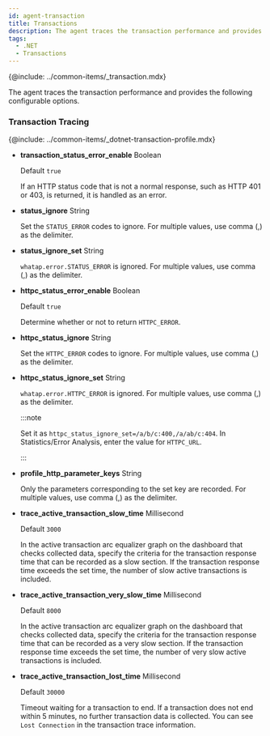 ```yaml
---
id: agent-transaction
title: Transactions
description: The agent traces the transaction performance and provides the following configurable options.
tags:
  - .NET
  - Transactions
---
```


{@include: ../common-items/_transaction.mdx}

The agent traces the transaction performance and provides the following configurable options.

### Transaction Tracing

{@include: ../common-items/_dotnet-transaction-profile.mdx} 

-   **transaction_status_error_enable** <span class='type'>Boolean</span>

    Default `true`

    If an HTTP status code that is not a normal response, such as HTTP 401 or 403, is returned, it is handled as an error.

-   **status_ignore** <span class='type'>String</span>

    Set the `STATUS_ERROR` codes to ignore. For multiple values, use comma (,) as the delimiter.

-   **status_ignore_set** <span class='type'>String</span>

    `whatap.error.STATUS_ERROR` is ignored. For multiple values, use comma (,) as the delimiter.

-   **httpc_status_error_enable** <span class='type'>Boolean</span>

    Default `true`

    Determine whether or not to return `HTTPC_ERROR`.

-   **httpc_status_ignore** <span class='type'>String</span>

    Set the `HTTPC_ERROR` codes to ignore. For multiple values, use comma (,) as the delimiter.

-   **httpc_status_ignore_set** <span class='type'>String</span>

    `whatap.error.HTTPC_ERROR` is ignored. For multiple values, use comma (,) as the delimiter.

    :::note

    Set it as `httpc_status_ignore_set=/a/b/c:400,/a/ab/c:404`. In Statistics/Error Analysis, enter the value for `HTTPC_URL`.

    :::

-   **profile_http_parameter_keys** <span class='type'>String</span>

    Only the parameters corresponding to the set key are recorded. For multiple values, use comma (,) as the delimiter.

-   **trace_active_transaction_slow_time** <span class='type'>Millisecond</span>

    Default `3000`

    In the active transaction arc equalizer graph on the dashboard that checks collected data, specify the criteria for the transaction response time that can be recorded as a slow section. If the transaction response time exceeds the set time, the number of slow active transactions is included.

-   **trace_active_transaction_very_slow_time** <span class='type'>Millisecond</span>

    Default `8000`

    In the active transaction arc equalizer graph on the dashboard that checks collected data, specify the criteria for the transaction response time that can be recorded as a very slow section. If the transaction response time exceeds the set time, the number of very slow active transactions is included.

-   **trace_active_transaction_lost_time** <span class='type'>Millisecond</span>

    Default `30000`

    Timeout waiting for a transaction to end. If a transaction does not end within 5 minutes, no further transaction data is collected. You can see `Lost Connection` in the transaction trace information.
